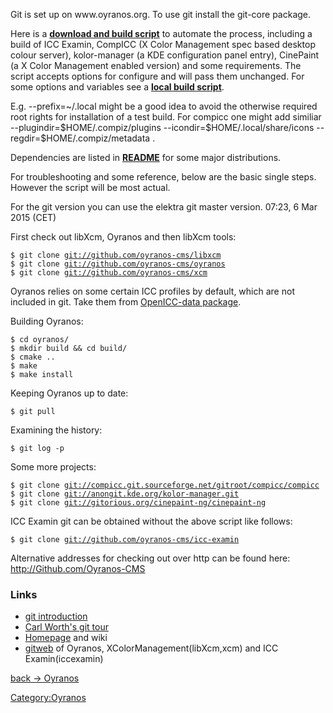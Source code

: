 Git is set up on www.oyranos.org. To use git install the git-core package.

Here is a [https://raw.githubusercontent.com/oyranos-cms/icc-examin/master/icc_examin-build.sh '''download and build script'''] to automate the process, including a build of ICC Examin, CompICC (X Color Management spec based desktop colour server), kolor-manager (a KDE configuration panel entry), CinePaint (a X Color Management enabled version) and some requirements. The script accepts options for configure and will pass them unchanged. For some options and variables see a [https://raw.githubusercontent.com/oyranos-cms/icc-examin/master/icc_examin-build-local.sh '''local build script'''].

E.g. --prefix=~/.local  might be a good idea to avoid the otherwise required root rights for installation of a test build. For compicc one might add similiar --plugindir=$HOME/.compiz/plugins --icondir=$HOME/.local/share/icons --regdir=$HOME/.compiz/metadata .

Dependencies are listed in [https://github.com/oyranos-cms/oyranos/blob/master/README.md '''README'''] for some major distributions.



For troubleshooting and some reference, below are the basic single steps. However the script will be most actual.

For the git version you can use the elektra git master version. 07:23, 6 Mar 2015 (CET)

First check out libXcm, Oyranos and then libXcm tools:
 $ git clone git://github.com/oyranos-cms/libxcm
 $ git clone git://github.com/oyranos-cms/oyranos
 $ git clone git://github.com/oyranos-cms/xcm

Oyranos relies on some certain ICC profiles by default, which are not included in git. Take them from [https://sourceforge.net/projects/openicc/files/OpenICC-Profiles OpenICC-data package].

Building Oyranos:
 $ cd oyranos/
 $ mkdir build && cd build/
 $ cmake ..
 $ make
 $ make install

Keeping Oyranos up to date:
 $ git pull

Examining the history:
 $ git log -p


Some more projects:
 $ git clone git://compicc.git.sourceforge.net/gitroot/compicc/compicc
 $ git clone git://anongit.kde.org/kolor-manager.git
 $ git clone git://gitorious.org/cinepaint-ng/cinepaint-ng

ICC Examin git can be obtained without the above script like follows:
 $ git clone git://github.com/oyranos-cms/icc-examin

Alternative addresses for checking out over http can be found here:
[http://github.com/oyranos-cms http://Github.com/Oyranos-CMS] 

=== Links ===
* [http://www.kernel.org/pub/software/scm/git/docs/user-manual.html#git-quick-start git introduction]
* [http://cworth.org/hgbook-git/tour/ Carl Worth's git tour]
* [http://git.or.cz/ Homepage] and wiki
* [http://github.com/oyranos-cms gitweb] of Oyranos, XColorManagement(libXcm,xcm) and ICC Examin(iccexamin)

[[Oyranos|back -> Oyranos]]
[[Category:Oyranos]]
